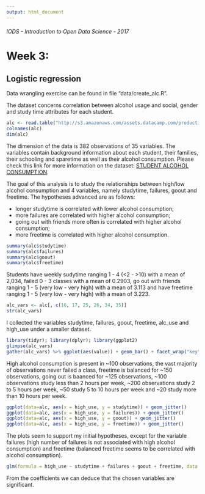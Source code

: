 ```yaml
---
output: html_document
---
```


###### IODS - Introduction to Open Data Science - 2017

# Week 3:
## Logistic regression

Data wrangling exercise can be found in file "data/create_alc.R".

The dataset concerns correlation between alcohol usage and social, gender and study time attributes for each student.
```r
alc <- read.table("http://s3.amazonaws.com/assets.datacamp.com/production/course_2218/datasets/alc.txt", header=TRUE, sep=",")
colnames(alc)
dim(alc)
```

The dimension of the data is 382 observations of 35 variables. The variables contain background information about each student, their families, their schooling and sparetime as well as their alcohol consumption. Please check this link for more information on the dataset: [STUDENT ALCOHOL CONSUMPTION](https://archive.ics.uci.edu/ml/datasets/STUDENT+ALCOHOL+CONSUMPTION).

The goal of this analysis is to study the relationships between high/low alcohol consumption and 4 variables, namely studytime, failures, goout and freetime.
The hypotheses advanced are as follows:

* longer studytime is correlated with lower alcohol consumption;
* more failures are correlated with higher alcohol consumption;
* going out with friends more often is correlated with higher alcohol consumption;
* more freetime is correlated with higher alcohol consumption.

```r
summary(alc$studytime)
summary(alc$failures)
summary(alc$goout)
summary(alc$freetime)
```

Students have weekly sudytime ranging 1 - 4 (<2 - >10) with a mean of 2,034, failed 0 - 3 classes with a mean of 0.2903, go out with friends ranging 1 - 5 (very low - very high) with a mean of 3.113 and have freetime ranging 1 - 5 (very low - very high) with a mean of 3.223.

```r
alc_vars <- alc[, c(16, 17, 25, 26, 34, 35)]
str(alc_vars)
```

I collected the variables studytime, failures, goout, freetime, alc_use and high_use under a smaller dataset.

```r
library(tidyr); library(dplyr); library(ggplot2)
glimpse(alc_vars)
gather(alc_vars) %>% ggplot(aes(value)) + geom_bar() + facet_wrap("key", scales = "free")
```

High alcohol consumption is present in ~100 observations, the vast majority of observations never failed a class, freetime is balanced for ~150 observations, going out is baanced for ~125 observations, ~100 observations study less than 2 hours per week, ~200 observations study 2 to 5 hours per week, ~50 study 5 to 10 hours per week and ~20 study more than 10 hours per week.

```r
ggplot(data=alc, aes(x = high_use, y = studytime)) + geom_jitter()
ggplot(data=alc, aes(x = high_use, y = failures)) + geom_jitter()
ggplot(data=alc, aes(x = high_use, y = goout)) + geom_jitter()
ggplot(data=alc, aes(x = high_use, y = freetime)) + geom_jitter()

```

The plots seem to support my initial hypotheses, except for the variable failures (high number of failures is not associated with high alcohol consumption) and freetime (balanced freetime seems to be correlated with alcohol consumption).


```r
glm(formula = high_use ~ studytime + failures + goout + freetime, data = alc, family = "binomial") %>% summary
```

From the coefficients we can deduce that the chosen variables are significant.
